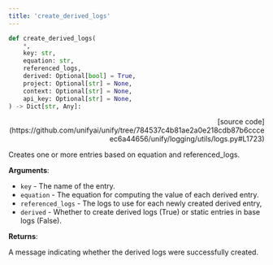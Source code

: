 ```yaml
---
title: 'create_derived_logs'
---
```


```python
def create_derived_logs(
    *,
    key: str,
    equation: str,
    referenced_logs,
    derived: Optional[bool] = True,
    project: Optional[str] = None,
    context: Optional[str] = None,
    api_key: Optional[str] = None,
) -> Dict[str, Any]:
```

<p align="right">[source code](https://github.com/unifyai/unify/tree/784537c4b81ae2a0e218cdb87b6ccceec6a44656/unify/logging/utils/logs.py#L1723)</p>

Creates one or more entries based on equation and referenced_logs.

**Arguments**:

- `key` - The name of the entry.
- `equation` - The equation for computing the value of each derived entry.
- `referenced_logs` - The logs to use for each newly created derived entry,
- `derived` - Whether to create derived logs (True) or static entries in base logs (False).



**Returns**:

A message indicating whether the derived logs were successfully created.